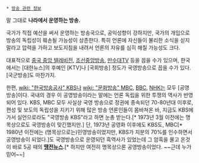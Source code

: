  * [[방송 관련 정보]]

말 그대로 '''나라에서 운영하는 방송.'''

국가가 직접 예산을 써서 운영하는 방송국으로, 공익성향이 강하지만, 국가의 개입으로 방송의 독립성이 훼손될 가능성이 상존한다. 특히 언론에 자신들이 불리한 소식을 싣지 말라고 압력을 가하고 보도지침을 내려서 언론의 자유를 심히 해칠 가능성도 크다. 

대표적으로 [[중국 중앙 텔레비전]], [[조선중앙방송]], [[만수대TV]] 등을 꼽을 수가 있으며, 한국에서는 [대한뉴스]의 후예인 [KTV]나 [국회방송] 정도가 국영방송으로 꼽을 수가 있다. [국군방송]도 마찬가지.

한편, [[wiki: "한국방송공사" KBS]]나 [[wiki: "문화방송" MBC]], [[BBC]], [[NHK]]는 모두 [공영방송]이다. 국내의 경우 이 공영방송이라는 말에는 언론 독립을 위한 투쟁의 역사가 반영되어 있다. KBS, MBC 모두 사실상 국영 방송으로 정권에 종속되던 70-80년대 이후로, 편성 및 보도의 독립성을 지키기 위해 많은 방송 언론인들이 몸바쳐온 바, 지금도 KBS에 가서 실언으로라도 "국영방송 KBS"라고 하면 눈총 받는다.[* 1973년 3월 이전에는 명목상으로도 국영방송이 맞긴했지만.]  단, 1973년 공영화 이후에도 KBS도, MBC[* 1980년 이전에는 (명목상으로는)민영방송이었지만, KBS가 지분의 70%를 인수하면서 공영방송이 되었다.]도 국영방송으로 운영되던 흑역사가 있었는데 그 암흑을 몰고 온것이 바로 5공 때의 '''[[땡전뉴스]]'''.[* 하지만 여전히 명목상으론 공영방송이었다. ~~근데 누가 믿어~~]

